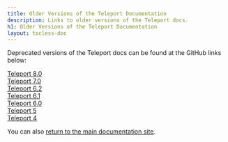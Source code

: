 ```yaml
---
title: Older Versions of the Teleport Documentation
description: Links to older versions of the Teleport docs.
h1: Older Versions of the Teleport Documentation
layout: tocless-doc
---
```


Deprecated versions of the Teleport docs can be found at the GitHub links below:

[Teleport 8.0](https://github.com/gravitational/teleport/tree/branch/v8) <br/>
[Teleport 7.0](https://github.com/gravitational/teleport/tree/branch/v7) <br/>
[Teleport 6.2](https://github.com/gravitational/teleport/tree/branch/v6.2) <br/>
[Teleport 6.1](https://github.com/gravitational/teleport/tree/branch/v6.1) <br/>
[Teleport 6.0](https://github.com/gravitational/teleport/tree/branch/v6.0) <br/>
[Teleport 5](https://github.com/gravitational/teleport/tree/branch/5.0) <br/>
[Teleport 4](https://github.com/gravitational/teleport/tree/branch/4.4) <br/>

You can also [return to the main documentation site](../).

